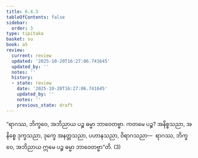 ```yaml
---
title: 6.4.3
tableOfContents: false
sidebar:
  order: 3
type: tipitaka
basket: su
book: a5
review:
  current: review
  updated: '2025-10-20T16:27:06.741645'
  updated_by: ''
  notes: ''
  history:
  - state: review
    date: '2025-10-20T16:27:06.741645'
    updated_by: ''
    notes: ''
    previous_state: draft
---
```



<DynamicBreadcrumb />


<ReviewStatus review={frontmatter.review} showDetails={true} />

<HypothesisAnnotation frontmatter={frontmatter} />

<Division number="305" book="a5" e="ch" v="16" p="245">

<Paragraph number="1408" book="a5">
“ရာဂဿ, ဘိက္ခဝေ, အဘိညာယ ပဉ္စ ဓမ္မာ ဘာဝေတဗ္ဗာ. ကတမေ ပဉ္စ? အနိစ္စသညာ, အနိစ္စေ ဒုက္ခသညာ, ဒုက္ခေ အနတ္တသညာ, ပဟာနသညာ, ဝိရာဂသညာ—  ရာဂဿ, ဘိက္ခဝေ, အဘိညာယ ဣမေ ပဉ္စ ဓမ္မာ ဘာဝေတဗ္ဗာ”တိ. (3)
</Paragraph>
</Division>